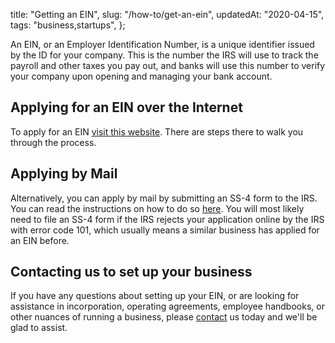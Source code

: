   title: "Getting an EIN",
  slug: "/how-to/get-an-ein",
  updatedAt: "2020-04-15",
  tags: "business,startups",
};

An EIN, or an Employer Identification Number, is a unique identifier issued
by the ID for your company. This is the number the IRS will use to track the
payroll and other taxes you pay out, and banks will use this number to verify
your company upon opening and managing your bank account.

## Applying for an EIN over the Internet

To apply for an EIN [visit this
website](https://www.irs.gov/businesses/small-businesses-self-employed/apply-for-an-employer-identification-number-ein-online).
There are steps there to walk you through the process.

## Applying by Mail

Alternatively, you can apply by mail by submitting an SS-4 form to the IRS.
You can read the instructions on how to do so
[here](https://www.irs.gov/instructions/iss4). You will most likely need to
file an SS-4 form if the IRS rejects your application online by the IRS with
error code 101, which usually means a similar business has applied for an EIN
before.

## Contacting us to set up your business

If you have any questions about setting up your EIN, or are looking for
assistance in incorporation, operating agreements, employee handbooks, or
other nuances of running a business, please [contact](/contact) us today and
we'll be glad to assist.
